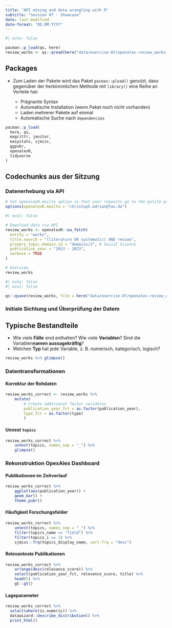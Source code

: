 ```yaml
---
title: "API mining and data wrangling with R"
subtitle: "Session 07 - Showcase"
date: last-modified
date-format: "DD.MM.YYYY"
---
```


```r
#| echo: false

pacman::p_load(qs, here)
review_works <- qs::qread(here("data/exercise-07/openalex-review_works-2013_2023.qs"))
```

## Packages

-   Zum Laden der Pakete wird das Paket `pacman::pload()` genutzt, dass gegenüber der herkömmlichen Methode mit `library()` eine Reihe an Vorteile hat:

    -   Prägnante Syntax
    -   Automatische Installation (wenn Paket noch nicht vorhanden)
    -   Laden mehrerer Pakete auf einmal
    -   Automatische Suche nach `dependencies`

```r
pacman::p_load(
  here, qs, 
  magrittr, janitor,
  easystats, sjmisc,
  ggpubr, 
  openalexR, 
  tidyverse
)
```

## Codechunks aus der Sitzung

### Datenerhebung via API

```r
# Set openalexR.mailto option so that your requests go to the polite pool for faster response times
options(openalexR.mailto = "christoph.adrian@fau.de")
```

```r
#| eval: false

# Download data via API
review_works <- openalexR::oa_fetch(
  entity = "works",
  title.search = "(literature OR systematic) AND review",
  primary_topic.domain.id = "domains/2", # Social Science
  publication_year = "2013 - 2023",
  verbose = TRUE
)
```

```r
# Overview
review_works 
```

```r
#| echo: false
#| eval: false

qs::qsave(review_works, file = here("data/exercise-07/openalex-review_works-2013_2023.qs"))
```

### Initiale Sichtung und Überprüfung der Datem

::: {.callout-note appearance="minimal"}
## Typische Bestandteile

-   Wie viele **Fälle** sind enthalten? Wie viele **Variablen**? Sind die Variablen**namen aussagekräftig**?
-   Welchen **Typ** hat jede Variable, z. B. numerisch, kategorisch, logisch?
:::

```r
review_works %>% glimpse()
```

### Datentransformationen

#### Korrektur der Rohdaten

```r

review_works_correct <- review_works %>% 
    mutate(
        # Create additional factor variables
        publication_year_fct = as.factor(publication_year), 
        type_fct = as.factor(type)
        )
```

#### Unnest `topics`

```r
review_works_correct %>% 
    unnest(topics, names_sep = "_") %>%
    glimpse()
```

### Rekonstruktion OpexAlex Dashboard

#### Publikationen im Zeitverlauf

```r
review_works_correct %>% 
    ggplot(aes(publication_year)) +
    geom_bar() +
    theme_pubr()
```

#### Häufigkeit Forschungsfelder

```r
review_works_correct %>% 
    unnest(topics, names_sep = "_") %>% 
    filter(topics_name == "field") %>% 
    filter(topics_i == 1) %>% 
    sjmisc::frq(topics_display_name, sort.frq = "desc")
```

#### Relevanteste Publikationen

```r
review_works_correct %>% 
    arrange(desc(relevance_score)) %>%
    select(publication_year_fct, relevance_score, title) %>% 
    head(5) %>% 
    gt::gt()
```

#### Lageparameter

```r
review_works_correct %>% 
  select(where(is.numeric)) %>% 
  datawizard::describe_distribution() %>% 
  print_html()
```
